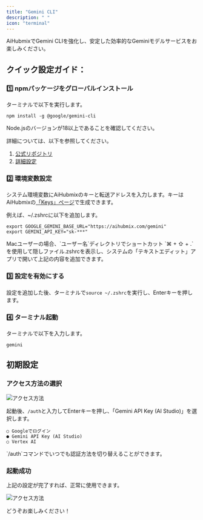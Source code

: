 ```yaml
---
title: "Gemini CLI"
description: " "
icon: "terminal"
---
```


AiHubmixでGemini CLIを強化し、安定した効率的なGeminiモデルサービスをお楽しみください。

## クイック設定ガイド：

### 1️⃣ npmパッケージをグローバルインストール

ターミナルで以下を実行します。

```shell
npm install -g @google/gemini-cli
```

Node.jsのバージョンが18以上であることを確認してください。

詳細については、以下を参照してください。

1. [公式リポジトリ](https://github.com/google-gemini/gemini-cli)
2. [詳細設定](https://github.com/google-gemini/gemini-cli/blob/main/docs/cli/configuration.md)

### 2️⃣ 環境変数設定

システム環境変数にAiHubmixのキーと転送アドレスを入力します。キーはAiHubmixの[「Keys」ページ](https://aihubmix.com/token)で生成できます。

例えば、~/.zshrcに以下を追加します。

```shell
export GOOGLE_GEMINI_BASE_URL="https://aihubmix.com/gemini"
export GEMINI_API_KEY="sk-***"
```

<Tip>
  Macユーザーの場合、`ユーザー名`ディレクトリでショートカット `⌘ + ⇧ + .` を使用して隠しファイル.zshrcを表示し、システムの「テキストエディット」アプリで開いて上記の内容を追加できます。
</Tip>

### 3️⃣ 設定を有効にする

設定を追加した後、ターミナルで`source ~/.zshrc`を実行し、Enterキーを押します。

### 4️⃣ ターミナル起動

ターミナルで以下を入力します。

```shell
gemini
```

## 初期設定

### アクセス方法の選択

![アクセス方法](../../public/en/gemini-cli-auth.png)

起動後、`/auth`と入力してEnterキーを押し、「Gemini API Key (AI Studio)」を選択します。

```shell
○ Googleでログイン
● Gemini API Key (AI Studio)
○ Vertex AI
```

<Note>
  `/auth`コマンドでいつでも認証方法を切り替えることができます。
</Note>

### 起動成功

上記の設定が完了すれば、正常に使用できます。

![アクセス方法](../../public/en/gemini-cli-aihubmix.png)

どうぞお楽しみください！